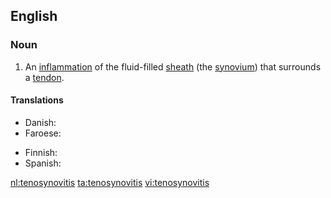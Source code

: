 ==English==

===Noun===
{{en-noun|~|tenosynovitides}}

# {{context|pathology|lang=en}} An [[inflammation]] of the fluid-filled [[sheath]] (the [[synovium]]) that surrounds a [[tendon]].

====Translations====
{{trans-top|inflammation}}
* Danish: {{t-|da|seneskedehindebetændelse|c}}
* Faroese: {{t-|fo|gø|n}}
{{trans-mid}}
* Finnish: {{t-|fi|jännetuppitulehdus}}
* Spanish: {{t-|es|tenosinovitis|f}}
{{trans-bottom}}

[[nl:tenosynovitis]]
[[ta:tenosynovitis]]
[[vi:tenosynovitis]]